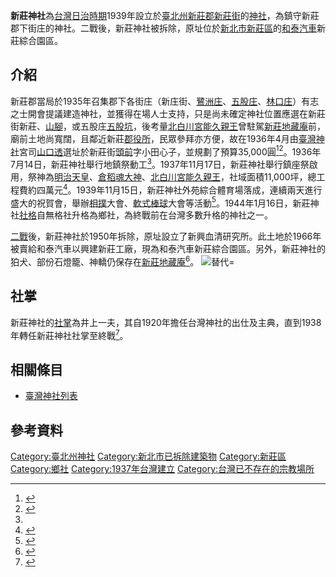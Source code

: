 {{noteTA
|1=zh-hans:庄; zh-hant:庄;
}}
{{coord|25.040064|N|121.458711|E|scale:10000|display=title}}
{{日本神社||name=新莊神社|img=File:新莊神社.jpg|img_capt=新莊神社全景|image_width=250px|nihongo=新莊神社|hiragana=しんしょうじんじゃ|romaji=Shinshō jinja|location={{TWN-JPN}}[[臺北州|臺北州]][[新莊郡|新莊郡]][[新莊街|新莊街]]頭前字小田心子213番地|god=[[明治天皇|明治天皇]]、[[倉稻魂命|倉稻魂命]]、[[北白川宮能久親王|北白川宮能久親王]]|type=鄉社|struct=|open_year=昭和十二年（1937年）|close_year=1950年|cere_date=11月16日}}

'''新莊神社'''為[[台灣日治時期|台灣日治時期]]1939年設立於[[臺北州|臺北州]][[新莊郡|新莊郡]][[新莊街|新莊街]]的[[神社|神社]]，為鎮守新莊郡下街庄的神社。二戰後，新莊神社被拆除，原址位於[[新北市|新北市]][[新莊區|新莊區]]的[[和泰汽車|和泰汽車]]新莊綜合園區。

== 介紹 ==
新莊郡當局於1935年召集郡下各街庄（新庄街、[[鷺洲庄|鷺洲庄]]、[[五股庄|五股庄]]、[[林口庄|林口庄]]）有志之士開會提議建造神社，並獲得在場人士支持，只是尚未確定神社位置應選在新莊街新莊、[[山腳_(新北市)|山腳]]，或五股庄[[五股坑|五股坑]]，後考量[[北白川宮能久親王|北白川宮能久親王]]曾駐駕[[新莊地藏庵|新莊地藏庵]]前，廟前土地尚寬闊，且鄰近新莊[[郡役所|郡役所]]，民眾參拜亦方便，故在1936年4月由[[臺灣神社|臺灣神社]]宮司[[山口透|山口透]]選址於新莊街[[頭前|頭前]]字小田心子，並規劃了預算35,000圓<ref>{{Cite news|url=|title=新莊神社地址決定|author=|date=1936-04-18|work=臺灣日日新報|publisher=臺灣日日新報社|accessdate=|language=|format=}}</ref><ref name=":0">{{Cite news|url=|title=新莊神社地鎮祭|author=|date=1936-07-16|work=臺灣日日新報|publisher=臺灣日日新報社|accessdate=|language=|format=}}</ref>。1936年7月14日，新莊神社舉行地鎮祭動工<ref name=":0" />。1937年11月17日，新莊神社舉行鎮座祭啟用，祭神為[[明治天皇|明治天皇]]、[[倉稻魂命|倉稻魂大神]]、[[北白川宮能久親王|北白川宮能久親王]]，社域面積11,000坪，總工程費約四萬元<ref>{{Cite news|url=|title=新莊神社の鎮座祭十六日舉行|author=|date=1937-11-14|work=臺灣日日新報|publisher=臺灣日日新報社|accessdate=|language=|format=}}</ref>。1939年11月15日，新莊神社外苑綜合體育場落成，連續兩天進行盛大的祝賀會，舉辦[[相撲|相撲]]大會、[[軟式棒球|軟式棒球]]大會等活動<ref>{{Cite news|url=|title=新莊神社外苑綜合運動場竣工 十五、六兩日盛大な祝賀會|author=|date=1939-11-05|work=臺灣日日新報|publisher=臺灣日日新報社|accessdate=|language=|format=}}</ref>。1944年1月16日，新莊神社[[社格|社格]]自無格社升格為鄉社，為終戰前在台灣多數升格的神社之一。

[[第二次世界大战|二戰]]後，新莊神社於1950年拆除，原址設立了新興血清研究所。此土地於1966年被賣給和泰汽車以興建新莊工廠，現為和泰汽車新莊綜合園區。另外，新莊神社的狛犬、部份石燈籠、神轎仍保存在[[新莊地藏庵|新莊地藏庵]]<ref>{{Cite web|title=新莊神社所在地|url=http://gis.rchss.sinica.edu.tw/mapdap/?p=2669&lang=zh-tw|accessdate=|author=|date=2013-01-04|format=|publisher=中央研究院地圖與遙測影像數位典藏計畫|language=|archive-date=2018-07-19|archive-url=https://web.archive.org/web/20180719143229/http://gis.rchss.sinica.edu.tw/mapdap/?p=2669&lang=zh-tw|dead-url=no}}</ref>。
[[File:地藏庵日本神轎FUJI8117.JPG|替代=]]

== 社掌 ==
新莊神社的[[神職_(神道)|社掌]]為井上一夫，其自1920年擔任台灣神社的出仕及主典，直到1938年轉任新莊神社社掌至終戰<ref>{{Cite web|title=臺灣總督府職員錄系統|url=http://who.ith.sinica.edu.tw/mpView.action|accessdate=|author=|date=|format=|publisher=中央研究院臺灣史研究所|language=|archive-date=2019-07-13|archive-url=https://web.archive.org/web/20190713180357/http://who.ith.sinica.edu.tw/mpView.action|dead-url=no}}</ref>。

== 相關條目 ==

* [[臺灣神社列表|臺灣神社列表]]

== 參考資料 ==
<references />
[[Category:臺北州神社|Category:臺北州神社]]
[[Category:新北市已拆除建築物|Category:新北市已拆除建築物]]
[[Category:新莊區|Category:新莊區]]
[[Category:鄉社|Category:鄉社]]
[[Category:1937年台灣建立|Category:1937年台灣建立]]
[[Category:台灣已不存在的宗教場所|Category:台灣已不存在的宗教場所]]